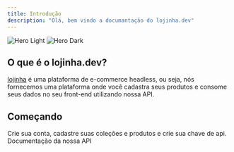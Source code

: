 ```yaml
---
title: Introdução
description: "Olá, bem vindo a documantação do lojinha.dev"
---
```


<img
  className="block dark:hidden"
  src="/images/hero-light.svg"
  alt="Hero Light"
/>
<img
  className="hidden dark:block"
  src="/images/hero-dark.svg"
  alt="Hero Dark"
/>

## O que é o lojinha.dev?

[lojinha](https://lojinha.dev) é uma plataforma de e-commerce headless, ou seja,
nós fornecemos uma plataforma onde você cadastra seus produtos e consome seus dados
no seu front-end utilizando nossa API.

## Começando

<CardGroup cols={2}>
  <Card title="Começando" icon="pen-to-square" href="/comecando">
    Crie sua conta, cadastre suas coleções e produtos e crie sua chave de api.
  </Card>

  <Card title="API" icon="image" href="/api-reference">
    Documentação da nossa API
  </Card>
</CardGroup>

